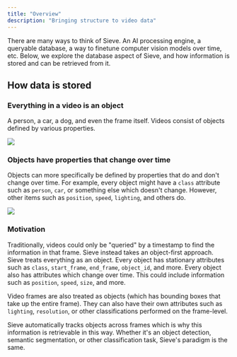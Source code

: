 ```yaml
---
title: "Overview"
description: "Bringing structure to video data"
---
```


There are many ways to think of Sieve. An AI processing engine, a queryable database, a way to finetune computer vision models over time, etc. Below, we explore the database aspect of Sieve, and how information is stored and can be retrieved from it.

## How data is stored

### Everything in a video is an object

A person, a car, a dog, and even the frame itself. Videos consist of objects defined by various properties.

<Example>
  <div class="flex items-center justify-center">
    <img class="w-full" src="/img/video-object.png" />
  </div>
</Example>

### Objects have properties that change over time

Objects can more specifically be defined by properties that do and don't change over time. For example, every object might have a `class` attribute such as `person`, `car`, or something else which doesn't change. However, other items such as `position`, `speed`, `lighting`, and others do.

<Example>
  <div class="flex items-center justify-center">
    <img class="w-full" src="/img/object-properties.png" />
  </div>
</Example>

### Motivation

Traditionally, videos could only be "queried" by a timestamp to find the information in that frame. Sieve instead takes an object-first approach. Sieve treats everything as an object. Every object has stationary attributes such as `class`, `start_frame`, `end_frame`, `object_id`, and more. Every object also has attributes which change over time. This could include information such as `position`, `speed`, `size`, and more.

Video frames are also treated as objects (which has bounding boxes that take up the entire frame). They can also have their own attributes such as `lighting`, `resolution`, or other classifications performed on the frame-level.

Sieve automatically tracks objects across frames which is why this information is retrievable in this way. Whether it's an object detection, semantic segmentation, or other classification task, Sieve's paradigm is the same.